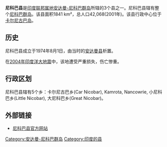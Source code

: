'''尼科巴县'''是[[印度|印度]][[联邦属地|联邦属地]][[安达曼-尼科巴群岛|安达曼-尼科巴群岛]]所辖的3个县之一。尼科巴县辖有整个[[尼科巴群岛|尼科巴群岛]]。该县面积1841 km²，总人口42,068(2001年)。该县行政中心位于[[卡尔尼古巴岛|卡尔尼古巴岛]]。

== 历史 ==
尼科巴县成立于1974年8月1日，由当时的[[安达曼县|安达曼县]]析置。

在[[2004年印度洋大地震|2004年印度洋大地震]]中，该地遭受严重损失，伤亡惨重。

== 行政区划 ==
尼科巴县辖有5个乡：卡尔尼古巴乡(Car Nicobar), Kamrota, Nancowrie, 小尼科巴乡(Little Nicobar), 大尼科巴乡(Great Nicobar)。

== 外部链接 ==
*[https://web.archive.org/web/20071204104233/http://nicobar.nic.in/ 尼科巴县官方网站]

[[Category:安达曼-尼科巴群岛|Category:安达曼-尼科巴群岛]]
[[Category:印度的县|Category:印度的县]]
{{Geographic location
|Centre    = 尼科巴县
|North     = ''[[十度海峡|十度海峡]]''
|Northeast = 
|East      = ''[[安达曼海|安达曼海]]''
|Southeast = 
|South     = ''[[印度洋|印度洋]]''
|Southwest = 
|West      = ''[[孟加拉湾|孟加拉湾]]''
|Northwest = 
}}